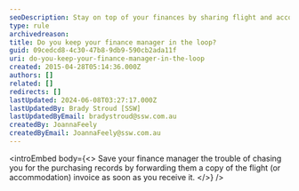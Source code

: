 ```yaml
---
seoDescription: Stay on top of your finances by sharing flight and accommodation invoices with your finance manager to ensure a smooth booking process.
type: rule
archivedreason:
title: Do you keep your finance manager in the loop?
guid: 09cedcd8-4c30-47b8-9db9-590cb2ada11f
uri: do-you-keep-your-finance-manager-in-the-loop
created: 2015-04-28T05:14:36.000Z
authors: []
related: []
redirects: []
lastUpdated: 2024-06-08T03:27:17.000Z
lastUpdatedBy: Brady Stroud [SSW]
lastUpdatedByEmail: bradystroud@ssw.com.au
createdBy: JoannaFeely
createdByEmail: JoannaFeely@ssw.com.au
---
```


<introEmbed
  body={<>
Save your finance manager the trouble of chasing you for the purchasing records by forwarding them a copy of the flight (or accommodation) invoice as soon as you receive it.
  </>}
/>
